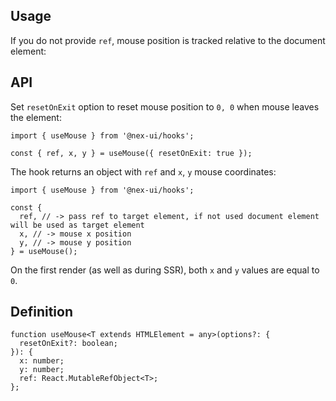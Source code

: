 

## Usage

<Demo data={HooksDemos.useMouseRef} />

If you do not provide `ref`, mouse position is tracked relative to the document element:

<Demo data={HooksDemos.useMouseUsage} />

## API

Set `resetOnExit` option to reset mouse position to `0, 0` when mouse leaves the element:

```tsx
import { useMouse } from '@nex-ui/hooks';

const { ref, x, y } = useMouse({ resetOnExit: true });
```

The hook returns an object with `ref` and `x`, `y` mouse coordinates:

```tsx
import { useMouse } from '@nex-ui/hooks';

const {
  ref, // -> pass ref to target element, if not used document element will be used as target element
  x, // -> mouse x position
  y, // -> mouse y position
} = useMouse();
```

On the first render (as well as during SSR), both `x` and `y` values are equal to `0`.

## Definition

```tsx
function useMouse<T extends HTMLElement = any>(options?: {
  resetOnExit?: boolean;
}): {
  x: number;
  y: number;
  ref: React.MutableRefObject<T>;
};
```
